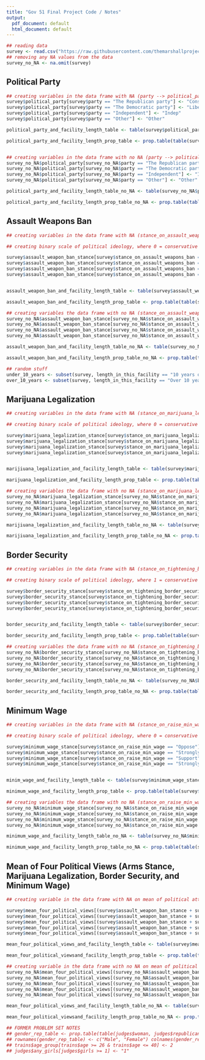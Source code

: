 ```yaml
---
title: "Gov 51 Final Project Code / Notes"
output:
  pdf_document: default
  html_document: default
---
```

```r
## reading data
survey <- read.csv("https://raw.githubusercontent.com/themarshallproject/incarcerated_survey/master/data/incarcerated_survey_responses-marshallproject_slate-march_2019.csv")
## removing any NA values from the data
survey_no_NA <- na.omit(survey)
```

## Political Party

```r
## creating variables in the data frame with NA (party --> political_party)
survey$political_party[survey$party == "The Republican party"] <- "Conservative"
survey$political_party[survey$party == "The Democratic party"] <- "Liberal"
survey$political_party[survey$party == "Independent"] <- "Indep"
survey$political_party[survey$party == "Other"] <- "Other"

political_party_and_facility_length_table <- table(survey$political_party, survey$length_in_this_facility)

political_party_and_facility_length_prop_table <- prop.table(table(survey$political_party, survey$length_in_this_facility))


## creating variables in the data frame with no NA (party --> political_party)
survey_no_NA$political_party[survey_no_NA$party == "The Republican party"] <- "Conservative"
survey_no_NA$political_party[survey_no_NA$party == "The Democratic party"] <- "Liberal"
survey_no_NA$political_party[survey_no_NA$party == "Independent"] <- "Indep"
survey_no_NA$political_party[survey_no_NA$party == "Other"] <- "Other"

political_party_and_facility_length_table_no_NA <- table(survey_no_NA$political_party, survey_no_NA$length_in_this_facility)

political_party_and_facility_length_prop_table_no_NA <- prop.table(table(survey_no_NA$political_party, survey_no_NA$length_in_this_facility))
```

## Assault Weapons Ban

```r
## creating variables in the data frame with NA (stance_on_assault_weapons_ban --> assault_weapon_ban_stance)

## creating binary scale of political ideology, where 0 = conservative and 1 = liberal

survey$assault_weapon_ban_stance[survey$stance_on_assault_weapons_ban == "Oppose"] <- 0
survey$assault_weapon_ban_stance[survey$stance_on_assault_weapons_ban == "Strongly oppose"] <- 0
survey$assault_weapon_ban_stance[survey$stance_on_assault_weapons_ban == "Support"] <- 1
survey$assault_weapon_ban_stance[survey$stance_on_assault_weapons_ban == "Strongly support"] <- 1


assault_weapon_ban_and_facility_length_table <- table(survey$assault_weapon_ban_stance, survey$length_in_this_facility)

assault_weapon_ban_and_facility_length_prop_table <- prop.table(table(survey$assault_weapon_ban_stance, survey$length_in_this_facility))

## creating variables the data frame with no NA (stance_on_assault_weapons_ban --> assault_weapon_ban_stance)
survey_no_NA$assault_weapon_ban_stance[survey_no_NA$stance_on_assault_weapons_ban == "Oppose"] <- 0
survey_no_NA$assault_weapon_ban_stance[survey_no_NA$stance_on_assault_weapons_ban == "Strongly oppose"] <- 0
survey_no_NA$assault_weapon_ban_stance[survey_no_NA$stance_on_assault_weapons_ban == "Support"] <- 1
survey_no_NA$assault_weapon_ban_stance[survey_no_NA$stance_on_assault_weapons_ban == "Strongly support"] <- 1

assault_weapon_ban_and_facility_length_table_no_NA <- table(survey_no_NA$assault_weapon_ban_stance, survey_no_NA$length_in_this_facility)

assault_weapon_ban_and_facility_length_prop_table_no_NA <- prop.table(table(survey_no_NA$assault_weapon_ban_stance, survey_no_NA$length_in_this_facility))

## random stuff
under_10_years <- subset(survey, length_in_this_facility == "10 years or less")
over_10_years <- subset(survey, length_in_this_facility == "Over 10 years")
```

## Marijuana Legalization

```r
## creating variables in the data frame with NA (stance_on_marijuana_legalization --> marijuana_legalization_stance)

## creating binary scale of political ideology, where 0 = conservative and 1 = liberal

survey$marijuana_legalization_stance[survey$stance_on_marijuana_legalization == "Oppose"] <- 0
survey$marijuana_legalization_stance[survey$stance_on_marijuana_legalization =="Strongly oppose"] <- 0
survey$marijuana_legalization_stance[survey$stance_on_marijuana_legalization == "Support"] <- 1
survey$marijuana_legalization_stance[survey$stance_on_marijuana_legalization == "Strongly support"] <- 1


marijiuana_legalization_and_facility_length_table <- table(survey$marijuana_legalization_stance, survey$length_in_this_facility)

marijuana_legalization_and_facility_length_prop_table <- prop.table(table(survey$marijuana_legalization_stance, survey$length_in_this_facility))

## creating variables the data frame with no NA (stance_on_marijuana_legalization --> marijuana_legalization_stance)
survey_no_NA$marijuana_legalization_stance[survey_no_NA$stance_on_marijuana_legalization == "Oppose"] <- 0
survey_no_NA$marijuana_legalization_stance[survey_no_NA$stance_on_marijuana_legalization == "Strongly oppose"] <- 0
survey_no_NA$marijuana_legalization_stance[survey_no_NA$stance_on_marijuana_legalization == "Support"] <- 1
survey_no_NA$marijuana_legalization_stance[survey_no_NA$stance_on_marijuana_legalization == "Strongly support"] <- 1

marijiuana_legalization_and_facility_length_table_no_NA <- table(survey_no_NA$marijuana_legalization_stance, survey_no_NA$length_in_this_facility)

marijiuana_legalization_and_facility_length_prop_table_no_NA <- prop.table(table(survey_no_NA$marijuana_legalization_stance, survey_no_NA$length_in_this_facility))
```

## Border Security

```r
## creating variables in the data frame with NA (stance_on_tightening_border_security --> border_security_stance)

## creating binary scale of political ideology, where 1 = conservative and 0 = liberal

survey$border_security_stance[survey$stance_on_tightening_border_security == "Oppose"] <- 1
survey$border_security_stance[survey$stance_on_tightening_border_security =="Strongly oppose"] <- 1
survey$border_security_stance[survey$stance_on_tightening_border_security == "Support"] <- 0
survey$border_security_stance[survey$stance_on_tightening_border_security == "Strongly support"] <- 0


border_security_and_facility_length_table <- table(survey$border_security_stance, survey$length_in_this_facility)

border_security_and_facility_length_prop_table <- prop.table(table(survey$border_security_stance, survey$length_in_this_facility))

## creating variables the data frame with no NA (stance_on_tightening_border_security --> border_security_stance)
survey_no_NA$border_security_stance[survey_no_NA$stance_on_tightening_border_security == "Oppose"] <- 1
survey_no_NA$border_security_stance[survey_no_NA$stance_on_tightening_border_security == "Strongly oppose"] <- 1
survey_no_NA$border_security_stance[survey_no_NA$stance_on_tightening_border_security == "Support"] <- 0
survey_no_NA$border_security_stance[survey_no_NA$stance_on_tightening_border_security == "Strongly support"] <- 0

border_security_and_facility_length_table_no_NA <- table(survey_no_NA$border_security_stance, survey_no_NA$length_in_this_facility)

border_security_and_facility_length_prop_table_no_NA <- prop.table(table(survey_no_NA$border_security_stance, survey_no_NA$length_in_this_facility))
```

## Minimum Wage

```r
## creating variables in the data frame with NA (stance_on_raise_min_wage --> minimum_wage_stance)

## creating binary scale of political ideology, where 0 = conservative and 1 = liberal

survey$minimum_wage_stance[survey$stance_on_raise_min_wage == "Oppose"] <- 0
survey$minimum_wage_stance[survey$stance_on_raise_min_wage == "Strongly oppose"] <- 0
survey$minimum_wage_stance[survey$stance_on_raise_min_wage == "Support"] <- 1
survey$minimum_wage_stance[survey$stance_on_raise_min_wage == "Strongly support"] <- 1


minim_wage_and_facility_length_table <- table(survey$minimum_wage_stance, survey$length_in_this_facility)

minimum_wage_and_facility_length_prop_table <- prop.table(table(survey$minimum_wage_stance, survey$length_in_this_facility))

## creating variables the data frame with no NA (stance_on_raise_min_wage --> minimum_wage_stance)
survey_no_NA$minimum_wage_stance[survey_no_NA$stance_on_raise_min_wage == "Oppose"] <- 0
survey_no_NA$minimum_wage_stance[survey_no_NA$stance_on_raise_min_wage == "Strongly oppose"] <- 0
survey_no_NA$minimum_wage_stance[survey_no_NA$stance_on_raise_min_wage == "Support"] <- 1
survey_no_NA$minimum_wage_stance[survey_no_NA$stance_on_raise_min_wage == "Strongly support"] <- 1

minimum_wage_and_facility_length_table_no_NA <- table(survey_no_NA$minimum_wage_stance, survey_no_NA$length_in_this_facility)

minimum_wage_and_facility_length_prop_table_no_NA <- prop.table(table(survey_no_NA$minimum_wage_stance, survey_no_NA$length_in_this_facility))
```


## Mean of Four Political Views (Arms Stance, Marijuana Legalization, Border Security, and Minimum Wage)

```r
## creating variable in the data frame with NA on mean of political attitudes

survey$mean_four_political_views[(survey$assault_weapon_ban_stance + survey$marijuana_legalization_stance + survey$border_security_stance + survey$minimum_wage_stance) / 4 == 1] <- "Very liberal"
survey$mean_four_political_views[(survey$assault_weapon_ban_stance + survey$marijuana_legalization_stance + survey$border_security_stance + survey$minimum_wage_stance) / 4 == 0.75] <- "Somewhat liberal"
survey$mean_four_political_views[(survey$assault_weapon_ban_stance + survey$marijuana_legalization_stance + survey$border_security_stance + survey$minimum_wage_stance) / 4 == 0.5] <- "Politically neutral"
survey$mean_four_political_views[(survey$assault_weapon_ban_stance + survey$marijuana_legalization_stance + survey$border_security_stance + survey$minimum_wage_stance) / 4 == 0.25] <- "Somewhat conservative"
survey$mean_four_political_views[(survey$assault_weapon_ban_stance + survey$marijuana_legalization_stance + survey$border_security_stance + survey$minimum_wage_stance) / 4 == 0] <- "Very conservative"

mean_four_political_views_and_facility_length_table <- table(survey$mean_four_political_views, survey$length_in_this_facility)

mean_four_political_viewsand_facility_length_prop_table <- prop.table(table(survey$mean_four_political_views, survey$length_in_this_facility))

## creating variable in the data frame with no NA on mean of political attitudes
survey_no_NA$mean_four_political_views[(survey_no_NA$assault_weapon_ban_stance + survey_no_NA$marijuana_legalization_stance + survey_no_NA$border_security_stance + survey_no_NA$minimum_wage_stance) / 4 == 1] <- "Very liberal"
survey_no_NA$mean_four_political_views[(survey_no_NA$assault_weapon_ban_stance + survey_no_NA$marijuana_legalization_stance + survey_no_NA$border_security_stance + survey_no_NA$minimum_wage_stance) / 4 == 0.75] <- "Somewhat liberal"
survey_no_NA$mean_four_political_views[(survey_no_NA$assault_weapon_ban_stance + survey_no_NA$marijuana_legalization_stance + survey_no_NA$border_security_stance + survey_no_NA$minimum_wage_stance) / 4 == 0.5] <- "Politically neutral"
survey_no_NA$mean_four_political_views[(survey_no_NA$assault_weapon_ban_stance + survey_no_NA$marijuana_legalization_stance + survey_no_NA$border_security_stance + survey_no_NA$minimum_wage_stance) / 4 == 0.25] <- "Somewhat conservative"
survey_no_NA$mean_four_political_views[(survey_no_NA$assault_weapon_ban_stance + survey_no_NA$marijuana_legalization_stance + survey_no_NA$border_security_stance + survey_no_NA$minimum_wage_stance) / 4 == 0] <- "Very conservative"

mean_four_political_views_and_facility_length_table_no_NA <- table(survey_no_NA$mean_four_political_views, survey_no_NA$length_in_this_facility)

mean_four_political_viewsand_facility_length_prop_table_no_NA <- prop.table(table(survey_no_NA$mean_four_political_views, survey_no_NA$length_in_this_facility))

```



```r
## FORMER PROBLEM SET NOTES
## gender_rep_table <- prop.table(table(judges$woman, judges$republican)) 
## rownames(gender_rep_table) <- c("Male", "Female") colnames(gender_rep_table) <- c("Democrat", "Republican")
## trains$age_group[trains$age >= 26 & trains$age <= 40] <- 2
## judges$any_girls[judges$girls >= 1] <- "1"
```

